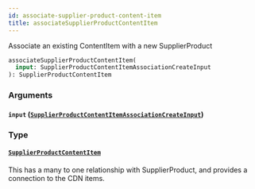 ```yaml
---
id: associate-supplier-product-content-item
title: associateSupplierProductContentItem
---
```



Associate an existing ContentItem with a new SupplierProduct


```graphql
associateSupplierProductContentItem(
  input: SupplierProductContentItemAssociationCreateInput
): SupplierProductContentItem

```


### Arguments

#### `input` ([`SupplierProductContentItemAssociationCreateInput`](/developers/supplier-apis/supply-api/graphql/reference/inputs/supplier-product-content-item-association-create-input))




### Type

#### [`SupplierProductContentItem`](/developers/supplier-apis/supply-api/graphql/reference/objects/supplier-product-content-item) 

This has a many to one relationship with SupplierProduct, and provides a connection to the CDN items.




